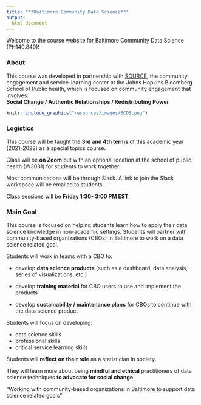 ```yaml
---
title: "**Baltimore Community Data Science**"
output:
  html_document
---
```


<div class = "banner">
Welcome to the course website for Baltimore Community Data Science (PH140.840)!  
</div>

### **About**
This course was developed in partnership with [SOURCE](https://source.jhu.edu/), the community engagement and service-learning center at the Johns Hopkins Bloomberg School of Public health, which is focused on community engagement that involves:  
**Social Change / Authentic Relationships / Redistributing Power**

```r
knitr::include_graphics("resources/images/BCDS.png")
```

 
### **Logistics**

This course will be taught the **3rd and 4th terms** of this academic year (2021-2022) as a special topics course. 

Class will be **on Zoom** but with an optional location at the school of public health (W3031) for students to work together. 

Most communications will be through Slack. A link to join the Slack workspace will be emailed to students.

Class sessions will be **Friday 1:30- 3:00 PM EST**.

### **Main Goal**

This course is focused on helping students learn how to apply their data science knowledge in non-academic settings. Students will partner with community-based organizations (CBOs) in Baltimore to work on a data science related goal.

Students will work in teams with a CBO to:

- develop **data science products** (such as a dashboard, data analysis, series of visualizations, etc.)

- develop **training material** for CBO users to use and implement the products

- develop **sustainability / maintenance plans** for CBOs to continue with the data science product

Students will focus on developing:

- data science skills
- professional skills
- critical service learning skills

Students will **reflect on their role** as a statistician in society.

They will learn more about being **mindful and ethical** practitioners of data science techniques **to advocate for social change**.

<div class = "center">
"Working with community-based organizations in Baltimore to support data science related goals"  
</div>





